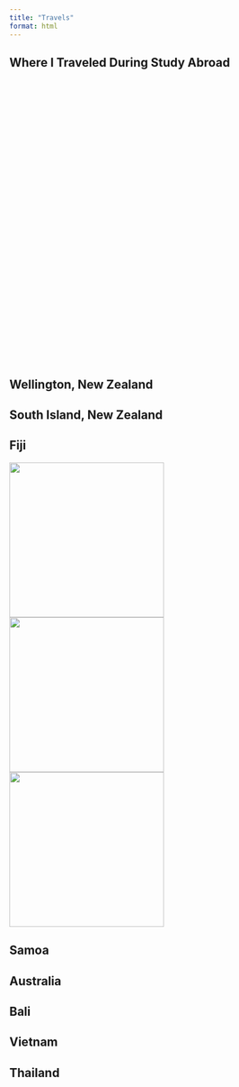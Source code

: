 ```yaml
---
title: "Travels"
format: html
---
```


## Where I Traveled During Study Abroad

::: {.leaflet-map}

<div id="map" style="height: 500px;"></div>

<script>
  var map = L.map('map').setView([-20, 140], 4); // Centered near Australia/NZ

  L.tileLayer('https://{s}.tile.openstreetmap.org/{z}/{x}/{y}.png', {
    attribution: '© OpenStreetMap contributors'
  }).addTo(map);

  // ✈️ Markers for your travel locations
  L.marker([-41.2865, 174.7762]).addTo(map).bindPopup("Wellington, New Zealand");
  L.marker([-45.0312, 168.6626]).addTo(map).bindPopup("South Island, NZ (Queenstown)");
  L.marker([-33.8688, 151.2093]).addTo(map).bindPopup("Sydney, Australia");
  L.marker([-8.4095, 115.1889]).addTo(map).bindPopup("Bali, Indonesia");
  L.marker([13.7563, 100.5018]).addTo(map).bindPopup("Bangkok, Thailand");
  L.marker([21.0285, 105.8542]).addTo(map).bindPopup("Hanoi, Vietnam");
  L.marker([-17.7134, 178.0650]).addTo(map).bindPopup("Fiji");
  L.marker([-13.7590, -172.1046]).addTo(map).bindPopup("Samoa");
</script>

:::

## Wellington, New Zealand


## South Island, New Zealand


## Fiji

:::{.image-row}
![](media/fiji1.jpeg){width=275}
![](media/fiji2.jpeg){width=275}
![](media/fiji3.jpeg){width=275}

::: 


## Samoa


## Australia


## Bali


## Vietnam


## Thailand

